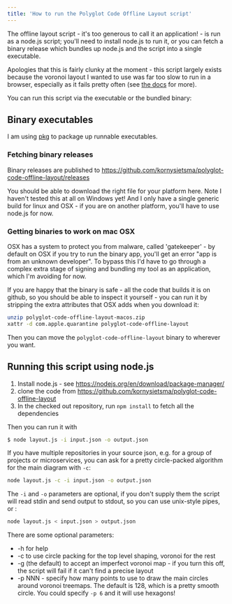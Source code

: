 ```yaml
---
title: 'How to run the Polyglot Code Offline Layout script'
---
```


The offline layout script - it's too generous to call it an application! - is run as a node.js script; you'll need to install node.js to run it, or you can fetch a binary release which bundles up node.js and the script into a single executable.

Apologies that this is fairly clunky at the moment - this script largely exists because the voronoi layout I wanted to use was far too slow to run in a browser, especially as it fails pretty often (see [the docs](/tools/layout/description) for more).

You can run this script via the executable or the bundled binary:

## Binary executables

I am using [pkg](https://www.npmjs.com/package/pkg) to package up runnable executables.

### Fetching binary releases

Binary releases are published to <https://github.com/kornysietsma/polyglot-code-offline-layout/releases>

You should be able to download the right file for your platform here.  Note I haven't tested this at all on Windows yet!  And I only have a single generic build for linux and OSX - if you are on another platform, you'll have to use node.js for now.

### Getting binaries to work on mac OSX

OSX has a system to protect you from malware, called 'gatekeeper' - by default on OSX if you try to run the binary app, you'll get an error "app is from an unknown developer".  To bypass this I'd have to go through a complex extra stage of signing and bundling my tool as an application, which I'm avoiding for now.

If you are happy that the binary is safe - all the code that builds it is on github, so you should be able to inspect it yourself - you can run it by stripping the extra attributes that OSX adds when you download it:

```sh
unzip polyglot-code-offline-layout-macos.zip
xattr -d com.apple.quarantine polyglot-code-offline-layout
```

Then you can move the `polyglot-code-offline-layout` binary to wherever you want.

## Running this script using node.js

1. Install node.js - see https://nodejs.org/en/download/package-manager/
2. clone the code from https://github.com/kornysietsma/polyglot-code-offline-layout
3. In the checked out repository, run `npm install` to fetch all the dependencies

Then you can run it with

```sh
$ node layout.js -i input.json -o output.json
```

If you have multiple repositories in your source json, e.g. for a group of projects or microservices, you can ask for a pretty circle-packed algorithm for the main diagram with `-c`:

```sh
node layout.js -c -i input.json -o output.json
```

The `-i` and `-o` parameters are optional, if you don't supply them the script will read stdin and send output to stdout, so you can use unix-style pipes, or :

```sh
node layout.js < input.json > output.json
```

There are some optional parameters:

- -h for help
- -c to use circle packing for the top level shaping, voronoi for the rest
- -g (the default) to accept an imperfect voronoi map - if you turn this off, the script will fail if it can't find a precise layout
- -p NNN - specify how many points to use to draw the main circles around voronoi treemaps.  The default is 128, which is a pretty smooth circle.  You could specify `-p 6` and it will use hexagons!
